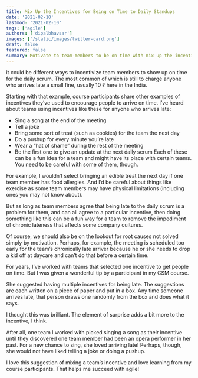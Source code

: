```yaml
---
title: Mix Up the Incentives for Being on Time to Daily Standups
date: '2021-02-10'
lastmod: '2021-02-10'
tags: ['agile']
authors: ['dipalbhavsar']
images: ['/static/images/twitter-card.png']
draft: false
featured: false
summary: Motivate to team-members to be on time with mix up the incentives.
---
```


it could be different ways to incentivize team members to show up on time for the daily scrum. The most common of which is still to charge anyone who arrives late a small fine, usually 10 ₹ here in the India.

Starting with that example, course participants share other examples of incentives they’ve used to encourage people to arrive on time. I’ve heard about teams using incentives like these for anyone who arrives late:
-	Sing a song at the end of the meeting
-	Tell a joke
-	Bring some sort of treat (such as cookies) for the team the next day
-	Do a pushup for every minute you’re late
-	Wear a “hat of shame” during the rest of the meeting
-	Be the first one to give an update at the next daily scrum
Each of these can be a fun idea for a team and might have its place with certain teams. You need to be careful with some of them, though.

For example, I wouldn’t select bringing an edible treat the next day if one team member has food allergies. And I’d be careful about things like exercise as some team members may have physical limitations (including ones you may not know about).

But as long as team members agree that being late to the daily scrum is a problem for them, and can all agree to a particular incentive, then doing something like this can be a fun way for a team to remove the impediment of chronic lateness that affects some company cultures.

Of course, we should also be on the lookout for root causes not solved simply by motivation. Perhaps, for example, the meeting is scheduled too early for the team’s chronically late arriver because he or she needs to drop a kid off at daycare and can’t do that before a certain time.

For years, I’ve worked with teams that selected one incentive to get people on time. But I was given a wonderful tip by a participant in my CSM course.

She suggested having multiple incentives for being late. The suggestions are each written on a piece of paper and put in a box. Any time someone arrives late, that person draws one randomly from the box and does what it says.

I thought this was brilliant. The element of surprise adds a bit more to the incentive, I think.

After all, one team I worked with picked singing a song as their incentive until they discovered one team member had been an opera performer in her past. For a new chance to sing, she loved arriving late! Perhaps, though, she would not have liked telling a joke or doing a pushup.

I love this suggestion of mixing a team’s incentive and love learning from my course participants. That helps me succeed with agile!

